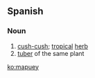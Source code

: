 ==Spanish==

===Noun===
{{es-noun|m}}

# [[cush-cush]]; [[tropical]] [[herb]]
# [[tuber]] of the same plant

[[ko:mapuey]]